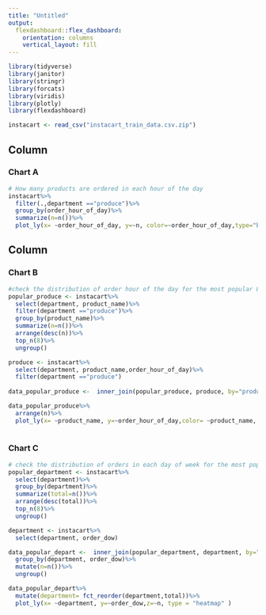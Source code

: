 ```yaml
---
title: "Untitled"
output: 
  flexdashboard::flex_dashboard:
    orientation: columns
    vertical_layout: fill
---
```


```r
library(tidyverse)
library(janitor)
library(stringr)
library(forcats)
library(viridis)
library(plotly)
library(flexdashboard)
```

```r
instacart <- read_csv("instacart_train_data.csv.zip")
```

Column {data-width=500}
-----------------------------------------------------------------------

### Chart A

```r
# How many products are ordered in each hour of the day
instacart%>%
  filter(.,department =="produce")%>%
  group_by(order_hour_of_day)%>%
  summarize(n=n())%>%
  plot_ly(x= ~order_hour_of_day, y=~n, color=~order_hour_of_day,type="bar")
```

Column {data-width=500}
-----------------------------------------------------------------------

### Chart B

```r
#check the distribution of order hour of the day for the most popular 8 product in produce department
popular_produce <- instacart%>%
  select(department, product_name)%>%
  filter(department =="produce")%>%
  group_by(product_name)%>%
  summarize(n=n())%>%
  arrange(desc(n))%>%
  top_n(8)%>%
  ungroup()

produce <- instacart%>%
  select(department, product_name,order_hour_of_day)%>%
  filter(department =="produce")
  
data_popular_produce <-  inner_join(popular_produce, produce, by="product_name")

data_popular_produce%>%
  arrange(n)%>%
  plot_ly(x= ~product_name, y=~order_hour_of_day,color= ~product_name, type = "box" )
  
```

### Chart C

```r
# check the distribution of orders in each day of week for the most populat 8 deparments
popular_department <- instacart%>%
  select(department)%>%
  group_by(department)%>%
  summarize(total=n())%>%
  arrange(desc(total))%>%
  top_n(8)%>%
  ungroup()

department <- instacart%>%
  select(department, order_dow)

data_popular_depart <-  inner_join(popular_department, department, by="department")%>%
  group_by(department, order_dow)%>%
  mutate(n=n())%>%
  ungroup()

data_popular_depart%>%
  mutate(department= fct_reorder(department,total))%>%
  plot_ly(x= ~department, y=~order_dow,z=~n, type = "heatmap" )
  
```

